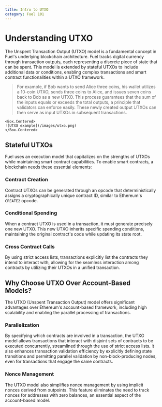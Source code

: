 ```yaml
---
title: Intro to UTXO
category: Fuel 101
---
```


# Understanding UTXO

The Unspent Transaction Output (UTXO) model is a fundamental concept in Fuel's underlying blockchain architecture. Fuel tracks digital currency through transaction outputs, each representing a discrete piece of state that can be spent. This model is extended by stateful UTXOs to include additional data or conditions, enabling complex transactions and smart contract functionalities within a UTXO framework.

> For example, if Bob wants to send Alice three coins, his wallet utilizes a 10-coin UTXO, sends three coins to Alice, and issues seven coins back to Bob as a new UTXO. This process guarantees that the sum of the inputs equals or exceeds the total outputs, a principle that validators can enforce easily. These newly created output UTXOs can then serve as input UTXOs in subsequent transactions.

    <Box.Centered>
    ![UTXO example](/images/utxo.png)
    </Box.Centered>

## Stateful UTXOs

Fuel uses an execution model that capitalizes on the strengths of UTXOs while maintaining smart contract capabilities. To enable smart contracts, a blockchain needs these essential elements:

### Contract Creation

Contract UTXOs can be generated through an opcode that deterministically assigns a cryptographically unique contract ID, similar to Ethereum's `CREATE2` opcode.

### Conditional Spending

When a contract UTXO is used in a transaction, it must generate precisely one new UTXO. This new UTXO inherits specific spending conditions, maintaining the original contract's code while updating its state root.

### Cross Contract Calls

By using strict access lists, transactions explicitly list the contracts they intend to interact with, allowing for the seamless interaction among contracts by utilizing their UTXOs in a unified transaction.

## Why Choose UTXO Over Account-Based Models?

The UTXO (Unspent Transaction Output) model offers significant advantages over Ethereum's account-based framework, including high scalability and enabling the parallel processing of transactions.

### Parallelization

By specifying which contracts are involved in a transaction, the UTXO model allows transactions that interact with disjoint sets of contracts to be executed concurrently, streamlined through the use of strict access lists. It also enhances transaction validation efficiency by explicitly defining state transitions and permitting parallel validation by non-block-producing nodes, even for transactions that engage the same contracts.

### Nonce Management

The UTXO model also simplifies nonce management by using implicit nonces derived from outpoints. This feature eliminates the need to track nonces for addresses with zero balances, an essential aspect of the account-based model.
